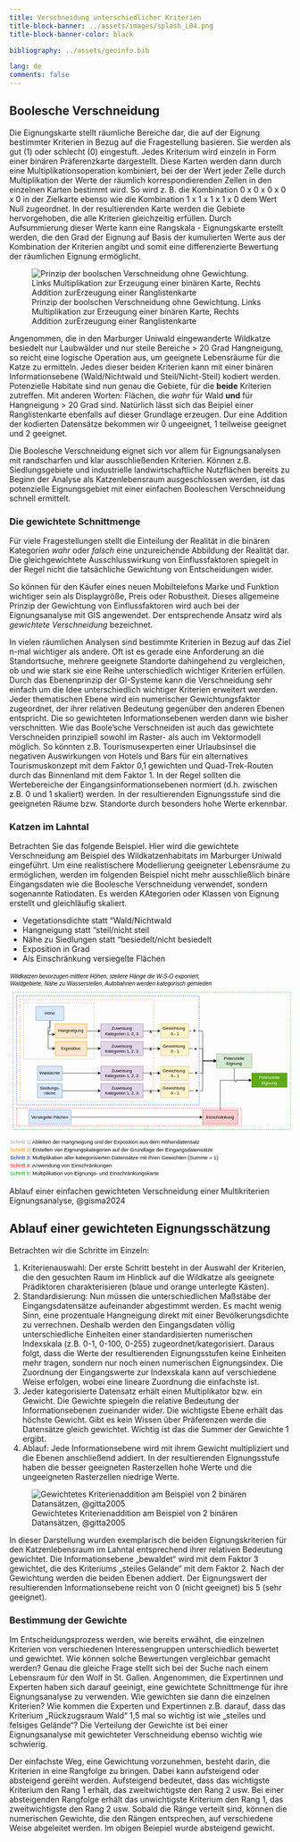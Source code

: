 ```yaml
---
title: Verschneidung unterschiedlicher Kriterien
title-block-banner: ../assets/images/splash_L04.png
title-block-banner-color: black

bibliography: ../assets/geoinfo.bib

lang: de
comments: false
---
```


## Boolesche Verschneidung

Die Eignungskarte stellt räumliche Bereiche dar, die auf der Eignung bestimmter Kriterien in Bezug auf die Fragestellung basieren. Sie werden als gut (1) oder schlecht (0) eingestuft. Jedes Kriterium wird einzeln in Form einer binären Präferenzkarte dargestellt. Diese Karten werden dann durch eine Multiplikationsoperation kombiniert, bei der der Wert jeder Zelle durch Multiplikation der Werte der räumlich korrespondierenden Zellen in den einzelnen Karten bestimmt wird. So wird z. B. die Kombination 0 x 0 x 0 x 0 x 0 in der Zielkarte ebenso wie die Kombination 1 x 1 x 1 x 1 x 0 dem Wert Null zugeordnet. In der resultierenden Karte werden die Gebiete hervorgehoben, die alle Kriterien gleichzeitig erfüllen. Durch Aufsummierung dieser Werte kann eine Rangskala - Eignungskarte erstellt werden, die den Grad der Eignung auf Basis der kumulierten Werte aus der Kombination der Kriterien angibt und somit eine differenzierte Bewertung der räumlichen Eignung ermöglicht.



![Prinzip der boolschen Verschneidung ohne Gewichtung. Links Multiplikation zur Erzeugung einer binären Karte, Rechts Addition zurErzeugung einer Ranglistenkarte](../assets/images/unit05/suit1.png)



Angenommen, die in den Marburger Uniwald eingewanderte Wildkatze besiedelt nur Laubwälder und nur steile Bereiche > 20 Grad Hangneigung, so reicht eine logische Operation aus, um geeignete Lebensräume für die Katze zu ermitteln. Jedes dieser beiden Kriterien kann mit einer binären Informationsebene (Wald/Nichtwald und Steil/Nicht-Steil) kodiert werden. Potenzielle Habitate sind nun genau die Gebiete, für die **beide** Kriterien zutreffen. Mit anderen Worten: Flächen, die *wahr* für Wald **und** für Hangneigung > 20 Grad sind. Natürlich lässt sich das Beipiel einer Ranglistenkarte ebenfalls auf dieser Grundlage erzeugen.  Dur eine Addition der kodierten Datensätze bekommen wir 0 ungeeignet, 1 teilweise geeignet und 2 geeignet.  

Die Boolesche Verschneidung eignet sich vor allem für Eignungsanalysen mit randscharfen und klar ausschließenden Kriterien. Können z.B. Siedlungsgebiete und industrielle landwirtschaftliche Nutzflächen bereits zu Beginn der Analyse als Katzenlebensraum ausgeschlossen werden, ist das potenzielle Eignungsgebiet mit einer einfachen Booleschen Verschneidung schnell ermittelt. 





### Die gewichtete Schnittmenge

Für viele Fragestellungen stellt die Einteilung der Realität in die binären Kategorien *wahr* oder *falsch* eine unzureichende Abbildung der Realität dar. Die gleichgewichtete Ausschlusswirkung von Einflussfaktoren spiegelt in der Regel nicht die tatsächliche Gewichtung von Entscheidungen wider. 

So können für den Käufer eines neuen Mobiltelefons Marke und Funktion wichtiger sein als Displaygröße, Preis oder Robustheit. Dieses allgemeine Prinzip der Gewichtung von Einflussfaktoren wird auch bei der Eignungsanalyse mit GIS angewendet. Der entsprechende Ansatz wird als *gewichtete Verschneidung* bezeichnet.

In vielen räumlichen Analysen sind bestimmte Kriterien in Bezug auf das Ziel n-mal wichtiger als andere. Oft ist es gerade eine Anforderung an die Standortsuche, mehrere geeignete Standorte dahingehend zu vergleichen, ob und wie stark sie eine Reihe unterschiedlich wichtiger Kriterien erfüllen. Durch das Ebenenprinzip der GI-Systeme kann die Verschneidung sehr einfach um die Idee unterschiedlich wichtiger Kriterien erweitert werden. Jeder thematischen Ebene wird ein numerischer Gewichtungsfaktor zugeordnet, der ihrer relativen Bedeutung gegenüber den anderen Ebenen entspricht. Die so gewichteten Informationsebenen werden dann wie bisher verschnitten. Wie das Boole'sche Verschneiden ist auch das gewichtete Verschneiden prinzipiell sowohl im Raster- als auch im Vektormodell möglich. So könnten z.B. Tourismusexperten einer Urlaubsinsel die negativen Auswirkungen von Hotels und Bars für ein alternatives Tourismuskonzept mit dem Faktor 0,1 gewichten und Quad-Trek-Routen durch das Binnenland mit dem Faktor 1. In der Regel sollten die Wertebereiche der Eingangsinformationsebenen normiert (d.h. zwischen z.B. 0 und 1 skaliert) werden. In der resultierenden Eignungsstufe sind die geeigneten Räume bzw. Standorte durch besonders hohe Werte erkennbar.





### Katzen im Lahntal

Betrachten Sie das folgende Beispiel. Hier wird die gewichtete Verschneidung am Beispiel des Wildkatzenhabitats im Marburger Uniwald eingeführt. Um eine realistischere Modellierung geeigneter Lebensräume zu ermöglichen, werden im folgenden Beispiel nicht mehr ausschließlich binäre Eingangsdaten wie die Boolesche Verschneidung verwendet, sondern sogenannte Ratiodaten. Es werden KAtegorien oder Klassen von Eignung erstellt und gleichläufig skaliert.

-  Vegetationsdichte statt "Wald/Nichtwald
-  Hangneigung statt "steil/nicht steil
-  Nähe zu Siedlungen statt "besiedelt/nicht besiedelt
-  Exposition in Grad
-  Als Einschränkung versiegelte Flächen

::: {#fig-flow1}

<svg xmlns="http://www.w3.org/2000/svg" xmlns:xlink="http://www.w3.org/1999/xlink" version="1.1" width="801px" viewBox="-0.5 -0.5 801 589" style="max-width:100%;max-height:589px;"><defs><style type="text/css">@import url(https://fonts.googleapis.com/css2?family=Architects+Daughter:wght@400;500);&#xa;</style></defs><g><g><path d="M 220 170 L 253.63 170" fill="none" stroke="rgb(0, 0, 0)" stroke-miterlimit="10" pointer-events="stroke"/><path d="M 258.88 170 L 251.88 173.5 L 253.63 170 L 251.88 166.5 Z" fill="rgb(0, 0, 0)" stroke="rgb(0, 0, 0)" stroke-miterlimit="10" pointer-events="all"/></g><g><path d="M 220 220 L 253.63 220" fill="none" stroke="rgb(0, 0, 0)" stroke-miterlimit="10" pointer-events="stroke"/><path d="M 258.88 220 L 251.88 223.5 L 253.63 220 L 251.88 216.5 Z" fill="rgb(0, 0, 0)" stroke="rgb(0, 0, 0)" stroke-miterlimit="10" pointer-events="all"/></g><g><path d="M 150 290 L 253.63 290" fill="none" stroke="rgb(0, 0, 0)" stroke-miterlimit="10" pointer-events="stroke"/><path d="M 258.88 290 L 251.88 293.5 L 253.63 290 L 251.88 286.5 Z" fill="rgb(0, 0, 0)" stroke="rgb(0, 0, 0)" stroke-miterlimit="10" pointer-events="all"/></g><g><path d="M 150 340 L 253.63 340" fill="none" stroke="rgb(0, 0, 0)" stroke-miterlimit="10" pointer-events="stroke"/><path d="M 258.88 340 L 251.88 343.5 L 253.63 340 L 251.88 336.5 Z" fill="rgb(0, 0, 0)" stroke="rgb(0, 0, 0)" stroke-miterlimit="10" pointer-events="all"/></g><g><path d="M 380 170 L 423.63 170" fill="none" stroke="rgb(0, 0, 0)" stroke-miterlimit="10" pointer-events="stroke"/><path d="M 428.88 170 L 421.88 173.5 L 423.63 170 L 421.88 166.5 Z" fill="rgb(0, 0, 0)" stroke="rgb(0, 0, 0)" stroke-miterlimit="10" pointer-events="all"/></g><g><g transform="translate(-0.5 -0.5)"><switch><foreignObject pointer-events="none" width="100%" height="100%" requiredFeatures="http://www.w3.org/TR/SVG11/feature#Extensibility" style="overflow: visible; text-align: left;"><div xmlns="http://www.w3.org/1999/xhtml" style="display: flex; align-items: unsafe center; justify-content: unsafe center; width: 1px; height: 1px; padding-top: 171px; margin-left: 402px;"><div data-drawio-colors="color: rgb(0, 0, 0); background-color: rgb(255, 255, 255); " style="box-sizing: border-box; font-size: 0px; text-align: center;"><div style="display: inline-block; font-size: 13px; font-family: Helvetica; color: rgb(0, 0, 0); line-height: 1.2; pointer-events: all; font-weight: bold; background-color: rgb(255, 255, 255); white-space: nowrap;">x</div></div></div></foreignObject><text x="402" y="175" fill="rgb(0, 0, 0)" font-family="Helvetica" font-size="13px" text-anchor="middle" font-weight="bold">x</text></switch></g></g><g><rect x="260" y="150" width="120" height="40" fill="#e1d5e7" stroke="#9673a6" pointer-events="all"/></g><g><g transform="translate(-0.5 -0.5)"><switch><foreignObject pointer-events="none" width="100%" height="100%" requiredFeatures="http://www.w3.org/TR/SVG11/feature#Extensibility" style="overflow: visible; text-align: left;"><div xmlns="http://www.w3.org/1999/xhtml" style="display: flex; align-items: unsafe center; justify-content: unsafe center; width: 118px; height: 1px; padding-top: 170px; margin-left: 261px;"><div data-drawio-colors="color: rgb(0, 0, 0); " style="box-sizing: border-box; font-size: 0px; text-align: center;"><div style="display: inline-block; font-size: 12px; font-family: Helvetica; color: rgb(0, 0, 0); line-height: 1.2; pointer-events: all; white-space: normal; overflow-wrap: normal;">Zuweisung Kategorien 1, 2, 3</div></div></div></foreignObject><text x="320" y="174" fill="rgb(0, 0, 0)" font-family="Helvetica" font-size="12px" text-anchor="middle">Zuweisung Kategorien...</text></switch></g></g><g><rect x="260" y="200" width="120" height="40" fill="#e1d5e7" stroke="#9673a6" pointer-events="all"/></g><g><g transform="translate(-0.5 -0.5)"><switch><foreignObject pointer-events="none" width="100%" height="100%" requiredFeatures="http://www.w3.org/TR/SVG11/feature#Extensibility" style="overflow: visible; text-align: left;"><div xmlns="http://www.w3.org/1999/xhtml" style="display: flex; align-items: unsafe center; justify-content: unsafe center; width: 118px; height: 1px; padding-top: 220px; margin-left: 261px;"><div data-drawio-colors="color: rgb(0, 0, 0); " style="box-sizing: border-box; font-size: 0px; text-align: center;"><div style="display: inline-block; font-size: 12px; font-family: Helvetica; color: rgb(0, 0, 0); line-height: 1.2; pointer-events: all; white-space: normal; overflow-wrap: normal;">Zuweisung Kategorien 1, 2, 3</div></div></div></foreignObject><text x="320" y="224" fill="rgb(0, 0, 0)" font-family="Helvetica" font-size="12px" text-anchor="middle">Zuweisung Kategorien...</text></switch></g></g><g><rect x="260" y="270" width="120" height="40" fill="#e1d5e7" stroke="#9673a6" pointer-events="all"/></g><g><g transform="translate(-0.5 -0.5)"><switch><foreignObject pointer-events="none" width="100%" height="100%" requiredFeatures="http://www.w3.org/TR/SVG11/feature#Extensibility" style="overflow: visible; text-align: left;"><div xmlns="http://www.w3.org/1999/xhtml" style="display: flex; align-items: unsafe center; justify-content: unsafe center; width: 118px; height: 1px; padding-top: 290px; margin-left: 261px;"><div data-drawio-colors="color: rgb(0, 0, 0); " style="box-sizing: border-box; font-size: 0px; text-align: center;"><div style="display: inline-block; font-size: 12px; font-family: Helvetica; color: rgb(0, 0, 0); line-height: 1.2; pointer-events: all; white-space: normal; overflow-wrap: normal;">Zuweisung Kategorien 1, 2, 3</div></div></div></foreignObject><text x="320" y="294" fill="rgb(0, 0, 0)" font-family="Helvetica" font-size="12px" text-anchor="middle">Zuweisung Kategorien...</text></switch></g></g><g><rect x="260" y="320" width="120" height="40" fill="#e1d5e7" stroke="#9673a6" pointer-events="all"/></g><g><g transform="translate(-0.5 -0.5)"><switch><foreignObject pointer-events="none" width="100%" height="100%" requiredFeatures="http://www.w3.org/TR/SVG11/feature#Extensibility" style="overflow: visible; text-align: left;"><div xmlns="http://www.w3.org/1999/xhtml" style="display: flex; align-items: unsafe center; justify-content: unsafe center; width: 118px; height: 1px; padding-top: 340px; margin-left: 261px;"><div data-drawio-colors="color: rgb(0, 0, 0); " style="box-sizing: border-box; font-size: 0px; text-align: center;"><div style="display: inline-block; font-size: 12px; font-family: Helvetica; color: rgb(0, 0, 0); line-height: 1.2; pointer-events: all; white-space: normal; overflow-wrap: normal;">Zuweisung Kategorien 1, 2, 3</div></div></div></foreignObject><text x="320" y="344" fill="rgb(0, 0, 0)" font-family="Helvetica" font-size="12px" text-anchor="middle">Zuweisung Kategorien...</text></switch></g></g><g><path d="M 510 170 L 550 170 L 550 255 L 583.63 255" fill="none" stroke="rgb(0, 0, 0)" stroke-miterlimit="10" pointer-events="stroke"/><path d="M 588.88 255 L 581.88 258.5 L 583.63 255 L 581.88 251.5 Z" fill="rgb(0, 0, 0)" stroke="rgb(0, 0, 0)" stroke-miterlimit="10" pointer-events="all"/></g><g><g transform="translate(-0.5 -0.5)rotate(-90 526.875 170.37499999999977)"><switch><foreignObject pointer-events="none" width="100%" height="100%" requiredFeatures="http://www.w3.org/TR/SVG11/feature#Extensibility" style="overflow: visible; text-align: left;"><div xmlns="http://www.w3.org/1999/xhtml" style="display: flex; align-items: unsafe center; justify-content: unsafe center; width: 1px; height: 1px; padding-top: 170px; margin-left: 527px;"><div data-drawio-colors="color: rgb(0, 0, 0); background-color: rgb(255, 255, 255); " style="box-sizing: border-box; font-size: 0px; text-align: center;"><div style="display: inline-block; font-size: 15px; font-family: Helvetica; color: rgb(0, 0, 0); line-height: 1.2; pointer-events: all; font-weight: bold; background-color: rgb(255, 255, 255); white-space: nowrap;">+</div></div></div></foreignObject><text x="527" y="175" fill="rgb(0, 0, 0)" font-family="Helvetica" font-size="15px" text-anchor="middle" font-weight="bold">+</text></switch></g></g><g><rect x="430" y="150" width="80" height="40" fill="#fff2cc" stroke="#d6b656" pointer-events="all"/></g><g><g transform="translate(-0.5 -0.5)"><switch><foreignObject pointer-events="none" width="100%" height="100%" requiredFeatures="http://www.w3.org/TR/SVG11/feature#Extensibility" style="overflow: visible; text-align: left;"><div xmlns="http://www.w3.org/1999/xhtml" style="display: flex; align-items: unsafe center; justify-content: unsafe center; width: 78px; height: 1px; padding-top: 170px; margin-left: 431px;"><div data-drawio-colors="color: rgb(0, 0, 0); " style="box-sizing: border-box; font-size: 0px; text-align: center;"><div style="display: inline-block; font-size: 12px; font-family: Helvetica; color: rgb(0, 0, 0); line-height: 1.2; pointer-events: all; white-space: normal; overflow-wrap: normal;">Gewichtung <br /> 0 - 1</div></div></div></foreignObject><text x="470" y="174" fill="rgb(0, 0, 0)" font-family="Helvetica" font-size="12px" text-anchor="middle">Gewichtung...</text></switch></g></g><g><path d="M 510 220 L 550 220 L 550 255 L 583.63 255" fill="none" stroke="rgb(0, 0, 0)" stroke-miterlimit="10" pointer-events="stroke"/><path d="M 588.88 255 L 581.88 258.5 L 583.63 255 L 581.88 251.5 Z" fill="rgb(0, 0, 0)" stroke="rgb(0, 0, 0)" stroke-miterlimit="10" pointer-events="all"/></g><g><g transform="translate(-0.5 -0.5)rotate(-90 530.625 222.375)"><switch><foreignObject pointer-events="none" width="100%" height="100%" requiredFeatures="http://www.w3.org/TR/SVG11/feature#Extensibility" style="overflow: visible; text-align: left;"><div xmlns="http://www.w3.org/1999/xhtml" style="display: flex; align-items: unsafe center; justify-content: unsafe center; width: 1px; height: 1px; padding-top: 222px; margin-left: 531px;"><div data-drawio-colors="color: rgb(0, 0, 0); background-color: rgb(255, 255, 255); " style="box-sizing: border-box; font-size: 0px; text-align: center;"><div style="display: inline-block; font-size: 15px; font-family: Helvetica; color: rgb(0, 0, 0); line-height: 1.2; pointer-events: all; font-weight: bold; background-color: rgb(255, 255, 255); white-space: nowrap;">+</div></div></div></foreignObject><text x="531" y="227" fill="rgb(0, 0, 0)" font-family="Helvetica" font-size="15px" text-anchor="middle" font-weight="bold">+</text></switch></g></g><g><rect x="430" y="200" width="80" height="40" fill="#fff2cc" stroke="#d6b656" pointer-events="all"/></g><g><g transform="translate(-0.5 -0.5)"><switch><foreignObject pointer-events="none" width="100%" height="100%" requiredFeatures="http://www.w3.org/TR/SVG11/feature#Extensibility" style="overflow: visible; text-align: left;"><div xmlns="http://www.w3.org/1999/xhtml" style="display: flex; align-items: unsafe center; justify-content: unsafe center; width: 78px; height: 1px; padding-top: 220px; margin-left: 431px;"><div data-drawio-colors="color: rgb(0, 0, 0); " style="box-sizing: border-box; font-size: 0px; text-align: center;"><div style="display: inline-block; font-size: 12px; font-family: Helvetica; color: rgb(0, 0, 0); line-height: 1.2; pointer-events: all; white-space: normal; overflow-wrap: normal;">Gewichtung <br /> 0 - 1</div></div></div></foreignObject><text x="470" y="224" fill="rgb(0, 0, 0)" font-family="Helvetica" font-size="12px" text-anchor="middle">Gewichtung...</text></switch></g></g><g><path d="M 510 290 L 550 290 L 550 255 L 583.63 255" fill="none" stroke="rgb(0, 0, 0)" stroke-miterlimit="10" pointer-events="stroke"/><path d="M 588.88 255 L 581.88 258.5 L 583.63 255 L 581.88 251.5 Z" fill="rgb(0, 0, 0)" stroke="rgb(0, 0, 0)" stroke-miterlimit="10" pointer-events="all"/></g><g><g transform="translate(-0.5 -0.5)rotate(-90 531.875 290.3749999999998)"><switch><foreignObject pointer-events="none" width="100%" height="100%" requiredFeatures="http://www.w3.org/TR/SVG11/feature#Extensibility" style="overflow: visible; text-align: left;"><div xmlns="http://www.w3.org/1999/xhtml" style="display: flex; align-items: unsafe center; justify-content: unsafe center; width: 1px; height: 1px; padding-top: 290px; margin-left: 532px;"><div data-drawio-colors="color: rgb(0, 0, 0); background-color: rgb(255, 255, 255); " style="box-sizing: border-box; font-size: 0px; text-align: center;"><div style="display: inline-block; font-size: 15px; font-family: Helvetica; color: rgb(0, 0, 0); line-height: 1.2; pointer-events: all; font-weight: bold; background-color: rgb(255, 255, 255); white-space: nowrap;">+</div></div></div></foreignObject><text x="532" y="295" fill="rgb(0, 0, 0)" font-family="Helvetica" font-size="15px" text-anchor="middle" font-weight="bold">+</text></switch></g></g><g><rect x="430" y="270" width="80" height="40" fill="#fff2cc" stroke="#d6b656" pointer-events="all"/></g><g><g transform="translate(-0.5 -0.5)"><switch><foreignObject pointer-events="none" width="100%" height="100%" requiredFeatures="http://www.w3.org/TR/SVG11/feature#Extensibility" style="overflow: visible; text-align: left;"><div xmlns="http://www.w3.org/1999/xhtml" style="display: flex; align-items: unsafe center; justify-content: unsafe center; width: 78px; height: 1px; padding-top: 290px; margin-left: 431px;"><div data-drawio-colors="color: rgb(0, 0, 0); " style="box-sizing: border-box; font-size: 0px; text-align: center;"><div style="display: inline-block; font-size: 12px; font-family: Helvetica; color: rgb(0, 0, 0); line-height: 1.2; pointer-events: all; white-space: normal; overflow-wrap: normal;">Gewichtung <br /> 0 - 1</div></div></div></foreignObject><text x="470" y="294" fill="rgb(0, 0, 0)" font-family="Helvetica" font-size="12px" text-anchor="middle">Gewichtung...</text></switch></g></g><g><path d="M 510 340 L 550 340 L 550 255 L 583.63 255" fill="none" stroke="rgb(0, 0, 0)" stroke-miterlimit="10" pointer-events="stroke"/><path d="M 588.88 255 L 581.88 258.5 L 583.63 255 L 581.88 251.5 Z" fill="rgb(0, 0, 0)" stroke="rgb(0, 0, 0)" stroke-miterlimit="10" pointer-events="all"/></g><g><g transform="translate(-0.5 -0.5)rotate(-90 533.125 340.3749999999998)"><switch><foreignObject pointer-events="none" width="100%" height="100%" requiredFeatures="http://www.w3.org/TR/SVG11/feature#Extensibility" style="overflow: visible; text-align: left;"><div xmlns="http://www.w3.org/1999/xhtml" style="display: flex; align-items: unsafe center; justify-content: unsafe center; width: 1px; height: 1px; padding-top: 340px; margin-left: 533px;"><div data-drawio-colors="color: rgb(0, 0, 0); background-color: rgb(255, 255, 255); " style="box-sizing: border-box; font-size: 0px; text-align: center;"><div style="display: inline-block; font-size: 15px; font-family: Helvetica; color: rgb(0, 0, 0); line-height: 1.2; pointer-events: all; background-color: rgb(255, 255, 255); white-space: nowrap;"><font style="font-size: 15px;"><b style="font-size: 15px;">+</b></font></div></div></div></foreignObject><text x="533" y="345" fill="rgb(0, 0, 0)" font-family="Helvetica" font-size="15px" text-anchor="middle">+</text></switch></g></g><g><rect x="430" y="320" width="80" height="40" fill="#fff2cc" stroke="#d6b656" pointer-events="all"/></g><g><g transform="translate(-0.5 -0.5)"><switch><foreignObject pointer-events="none" width="100%" height="100%" requiredFeatures="http://www.w3.org/TR/SVG11/feature#Extensibility" style="overflow: visible; text-align: left;"><div xmlns="http://www.w3.org/1999/xhtml" style="display: flex; align-items: unsafe center; justify-content: unsafe center; width: 78px; height: 1px; padding-top: 340px; margin-left: 431px;"><div data-drawio-colors="color: rgb(0, 0, 0); " style="box-sizing: border-box; font-size: 0px; text-align: center;"><div style="display: inline-block; font-size: 12px; font-family: Helvetica; color: rgb(0, 0, 0); line-height: 1.2; pointer-events: all; white-space: normal; overflow-wrap: normal;">Gewichtung <br /> 0 - 1</div></div></div></foreignObject><text x="470" y="344" fill="rgb(0, 0, 0)" font-family="Helvetica" font-size="12px" text-anchor="middle">Gewichtung...</text></switch></g></g><g><path d="M 640 275 L 640 310 L 683.63 310" fill="none" stroke="rgb(0, 0, 0)" stroke-miterlimit="10" pointer-events="stroke"/><path d="M 688.88 310 L 681.88 313.5 L 683.63 310 L 681.88 306.5 Z" fill="rgb(0, 0, 0)" stroke="rgb(0, 0, 0)" stroke-miterlimit="10" pointer-events="all"/></g><g><path d="M 175 415 L 543.63 415" fill="none" stroke="rgb(0, 0, 0)" stroke-miterlimit="10" pointer-events="stroke"/><path d="M 548.88 415 L 541.88 418.5 L 543.63 415 L 541.88 411.5 Z" fill="rgb(0, 0, 0)" stroke="rgb(0, 0, 0)" stroke-miterlimit="10" pointer-events="all"/></g><g><path d="M 600 395 L 600 310 L 683.63 310" fill="none" stroke="rgb(0, 0, 0)" stroke-miterlimit="10" pointer-events="stroke"/><path d="M 688.88 310 L 681.88 313.5 L 683.63 310 L 681.88 306.5 Z" fill="rgb(0, 0, 0)" stroke="rgb(0, 0, 0)" stroke-miterlimit="10" pointer-events="all"/></g><g><g transform="translate(-0.5 -0.5)"><switch><foreignObject pointer-events="none" width="100%" height="100%" requiredFeatures="http://www.w3.org/TR/SVG11/feature#Extensibility" style="overflow: visible; text-align: left;"><div xmlns="http://www.w3.org/1999/xhtml" style="display: flex; align-items: unsafe center; justify-content: unsafe center; width: 1px; height: 1px; padding-top: 312px; margin-left: 644px;"><div data-drawio-colors="color: rgb(0, 0, 0); background-color: rgb(255, 255, 255); " style="box-sizing: border-box; font-size: 0px; text-align: center;"><div style="display: inline-block; font-size: 11px; font-family: Helvetica; color: rgb(0, 0, 0); line-height: 1.2; pointer-events: all; background-color: rgb(255, 255, 255); white-space: nowrap;">x</div></div></div></foreignObject><text x="644" y="315" fill="rgb(0, 0, 0)" font-family="Helvetica" font-size="11px" text-anchor="middle">x</text></switch></g></g><g><rect x="550" y="395" width="100" height="40" fill="#f8cecc" stroke="#b85450" pointer-events="all"/></g><g><g transform="translate(-0.5 -0.5)"><switch><foreignObject pointer-events="none" width="100%" height="100%" requiredFeatures="http://www.w3.org/TR/SVG11/feature#Extensibility" style="overflow: visible; text-align: left;"><div xmlns="http://www.w3.org/1999/xhtml" style="display: flex; align-items: unsafe center; justify-content: unsafe center; width: 98px; height: 1px; padding-top: 415px; margin-left: 551px;"><div data-drawio-colors="color: rgb(0, 0, 0); " style="box-sizing: border-box; font-size: 0px; text-align: center;"><div style="display: inline-block; font-size: 12px; font-family: Helvetica; color: rgb(0, 0, 0); line-height: 1.2; pointer-events: all; white-space: normal; overflow-wrap: normal;">Einschränkung</div></div></div></foreignObject><text x="600" y="419" fill="rgb(0, 0, 0)" font-family="Helvetica" font-size="12px" text-anchor="middle">Einschränkung</text></switch></g></g><g><rect x="690" y="290" width="100" height="40" fill="#60a917" stroke="#2d7600" pointer-events="all"/></g><g><g transform="translate(-0.5 -0.5)"><switch><foreignObject pointer-events="none" width="100%" height="100%" requiredFeatures="http://www.w3.org/TR/SVG11/feature#Extensibility" style="overflow: visible; text-align: left;"><div xmlns="http://www.w3.org/1999/xhtml" style="display: flex; align-items: unsafe center; justify-content: unsafe center; width: 98px; height: 1px; padding-top: 310px; margin-left: 691px;"><div data-drawio-colors="color: #ffffff; " style="box-sizing: border-box; font-size: 0px; text-align: center;"><div style="display: inline-block; font-size: 12px; font-family: Helvetica; color: rgb(255, 255, 255); line-height: 1.2; pointer-events: all; white-space: normal; overflow-wrap: normal;">Potenzielle Eignung</div></div></div></foreignObject><text x="740" y="314" fill="#ffffff" font-family="Helvetica" font-size="12px" text-anchor="middle">Potenzielle Eign...</text></switch></g></g><g><rect x="0" y="470" width="560" height="30" fill="none" stroke="none" pointer-events="all"/></g><g><g transform="translate(-0.5 -0.5)"><switch><foreignObject pointer-events="none" width="100%" height="100%" requiredFeatures="http://www.w3.org/TR/SVG11/feature#Extensibility" style="overflow: visible; text-align: left;"><div xmlns="http://www.w3.org/1999/xhtml" style="display: flex; align-items: unsafe center; justify-content: unsafe flex-start; width: 1px; height: 1px; padding-top: 485px; margin-left: 2px;"><div data-drawio-colors="color: rgb(0, 0, 0); " style="box-sizing: border-box; font-size: 0px; text-align: left;"><div style="display: inline-block; font-size: 15px; font-family: Helvetica; color: rgb(0, 0, 0); line-height: 1.2; pointer-events: all; white-space: nowrap;"><font color="#999999">Schritt 1</font>: Ableiten der Hangneigung und der Exposition aus dem Höhendatensatz</div></div></div></foreignObject><text x="2" y="490" fill="rgb(0, 0, 0)" font-family="Helvetica" font-size="15px">Schritt 1: Ableiten der Hangneigung und der Exposition aus dem Höhendatensa...</text></switch></g></g><g><rect x="0" y="492" width="600" height="30" fill="none" stroke="none" pointer-events="all"/></g><g><g transform="translate(-0.5 -0.5)"><switch><foreignObject pointer-events="none" width="100%" height="100%" requiredFeatures="http://www.w3.org/TR/SVG11/feature#Extensibility" style="overflow: visible; text-align: left;"><div xmlns="http://www.w3.org/1999/xhtml" style="display: flex; align-items: unsafe center; justify-content: unsafe flex-start; width: 1px; height: 1px; padding-top: 507px; margin-left: 2px;"><div data-drawio-colors="color: rgb(0, 0, 0); " style="box-sizing: border-box; font-size: 0px; text-align: left;"><div style="display: inline-block; font-size: 15px; font-family: Helvetica; color: rgb(0, 0, 0); line-height: 1.2; pointer-events: all; white-space: nowrap;"><font color="#ff8000">Schritt 2</font>: Erstellen von Eignungskategorien auf der Grundlage der Eingangsdatensätze</div></div></div></foreignObject><text x="2" y="512" fill="rgb(0, 0, 0)" font-family="Helvetica" font-size="15px">Schritt 2: Erstellen von Eignungskategorien auf der Grundlage der Eingangsdatens...</text></switch></g></g><g><rect x="0" y="515" width="620" height="30" fill="none" stroke="none" pointer-events="all"/></g><g><g transform="translate(-0.5 -0.5)"><switch><foreignObject pointer-events="none" width="100%" height="100%" requiredFeatures="http://www.w3.org/TR/SVG11/feature#Extensibility" style="overflow: visible; text-align: left;"><div xmlns="http://www.w3.org/1999/xhtml" style="display: flex; align-items: unsafe center; justify-content: unsafe flex-start; width: 1px; height: 1px; padding-top: 530px; margin-left: 2px;"><div data-drawio-colors="color: rgb(0, 0, 0); " style="box-sizing: border-box; font-size: 0px; text-align: left;"><div style="display: inline-block; font-size: 15px; font-family: Helvetica; color: rgb(0, 0, 0); line-height: 1.2; pointer-events: all; white-space: nowrap;"><font color="#0000ff">Schritt 3</font>: Multiplikation aller kategorisierten Datensätze mit ihren Gewichten (Summe = 1)</div></div></div></foreignObject><text x="2" y="535" fill="rgb(0, 0, 0)" font-family="Helvetica" font-size="15px">Schritt 3: Multiplikation aller kategorisierten Datensätze mit ihren Gewichten (Sum...</text></switch></g></g><g><rect x="0" y="537" width="310" height="30" fill="none" stroke="none" pointer-events="all"/></g><g><g transform="translate(-0.5 -0.5)"><switch><foreignObject pointer-events="none" width="100%" height="100%" requiredFeatures="http://www.w3.org/TR/SVG11/feature#Extensibility" style="overflow: visible; text-align: left;"><div xmlns="http://www.w3.org/1999/xhtml" style="display: flex; align-items: unsafe center; justify-content: unsafe flex-start; width: 1px; height: 1px; padding-top: 552px; margin-left: 2px;"><div data-drawio-colors="color: rgb(0, 0, 0); " style="box-sizing: border-box; font-size: 0px; text-align: left;"><div style="display: inline-block; font-size: 15px; font-family: Helvetica; color: rgb(0, 0, 0); line-height: 1.2; pointer-events: all; white-space: nowrap;"><font color="#ff0000">Schritt 4</font>: Anwendung von Einschränkungen</div></div></div></foreignObject><text x="2" y="557" fill="rgb(0, 0, 0)" font-family="Helvetica" font-size="15px">Schritt 4: Anwendung von Einschränkungen</text></switch></g></g><g><rect x="0" y="559" width="450" height="30" fill="none" stroke="none" pointer-events="all"/></g><g><g transform="translate(-0.5 -0.5)"><switch><foreignObject pointer-events="none" width="100%" height="100%" requiredFeatures="http://www.w3.org/TR/SVG11/feature#Extensibility" style="overflow: visible; text-align: left;"><div xmlns="http://www.w3.org/1999/xhtml" style="display: flex; align-items: unsafe center; justify-content: unsafe flex-start; width: 1px; height: 1px; padding-top: 574px; margin-left: 2px;"><div data-drawio-colors="color: rgb(0, 0, 0); " style="box-sizing: border-box; font-size: 0px; text-align: left;"><div style="display: inline-block; font-size: 15px; font-family: Helvetica; color: rgb(0, 0, 0); line-height: 1.2; pointer-events: all; white-space: nowrap;"><font color="#009900">Schritt 5</font>: <span style="background-color: initial; font-size: 15px;">Multiplikation von Eignungs- und Einschränkungskarte</span></div></div></div></foreignObject><text x="2" y="579" fill="rgb(0, 0, 0)" font-family="Helvetica" font-size="15px">Schritt 5: Multiplikation von Eignungs- und Einschränkungska...</text></switch></g></g><g><rect x="0" y="0" width="600" height="50" fill="none" stroke="none" pointer-events="all"/></g><g><g transform="translate(-0.5 -0.5)"><switch><foreignObject pointer-events="none" width="100%" height="100%" requiredFeatures="http://www.w3.org/TR/SVG11/feature#Extensibility" style="overflow: visible; text-align: left;"><div xmlns="http://www.w3.org/1999/xhtml" style="display: flex; align-items: unsafe center; justify-content: unsafe flex-start; width: 1px; height: 1px; padding-top: 25px; margin-left: 2px;"><div data-drawio-colors="color: rgb(0, 0, 0); " style="box-sizing: border-box; font-size: 0px; text-align: left;"><div style="display: inline-block; font-size: 15px; font-family: Helvetica; color: rgb(0, 0, 0); line-height: 1.2; pointer-events: all; white-space: nowrap;"><font style="font-size: 16px;"><i>Wildkatzen bevorzugen mittlere Höhen, steilere Hänge die W-S-O exponiert, <br />Waldgebiete, Nähe zu Wasserstellen, Autobahnen werden kategorisch gemieden</i></font></div></div></div></foreignObject><text x="2" y="30" fill="rgb(0, 0, 0)" font-family="Helvetica" font-size="15px">Wildkatzen bevorzugen mittlere Höhen, steilere Hänge die W-S-O exponiert,...</text></switch></g></g><g><path d="M 20 70 L 20 70 L 540 70 L 540 70" fill="#ff0000" stroke="#0000ff" stroke-miterlimit="10" stroke-dasharray="3 3" pointer-events="all"/><path d="M 20 70 L 20 380 L 540 380 L 540 70" fill="none" stroke="#0000ff" stroke-miterlimit="10" stroke-dasharray="3 3" pointer-events="none"/></g><g><path d="M 20 390 L 20 390 L 660 390 L 660 390" fill="#ff0000" stroke="#ff0000" stroke-miterlimit="10" stroke-dasharray="3 3" pointer-events="all"/><path d="M 20 390 L 20 440 L 660 440 L 660 390" fill="none" stroke="#ff0000" stroke-miterlimit="10" stroke-dasharray="3 3" pointer-events="none"/></g><g><path d="M 10 60 L 10 60 L 800 60 L 800 60" fill="#ff0000" stroke="#009900" stroke-miterlimit="10" stroke-dasharray="3 3" pointer-events="all"/><path d="M 10 60 L 10 450 L 800 450 L 800 60" fill="none" stroke="#009900" stroke-miterlimit="10" stroke-dasharray="3 3" pointer-events="none"/></g><g><rect x="75" y="100" width="80" height="40" fill="#dae8fc" stroke="#6c8ebf" pointer-events="all"/></g><g><g transform="translate(-0.5 -0.5)"><switch><foreignObject pointer-events="none" width="100%" height="100%" requiredFeatures="http://www.w3.org/TR/SVG11/feature#Extensibility" style="overflow: visible; text-align: left;"><div xmlns="http://www.w3.org/1999/xhtml" style="display: flex; align-items: unsafe center; justify-content: unsafe center; width: 78px; height: 1px; padding-top: 120px; margin-left: 76px;"><div data-drawio-colors="color: rgb(0, 0, 0); " style="box-sizing: border-box; font-size: 0px; text-align: center;"><div style="display: inline-block; font-size: 12px; font-family: Helvetica; color: rgb(0, 0, 0); line-height: 1.2; pointer-events: all; white-space: normal; overflow-wrap: normal;">Höhe</div></div></div></foreignObject><text x="115" y="124" fill="rgb(0, 0, 0)" font-family="Helvetica" font-size="12px" text-anchor="middle">Höhe</text></switch></g></g><g><rect x="80" y="270" width="70" height="40" fill="#dae8fc" stroke="#6c8ebf" pointer-events="all"/></g><g><g transform="translate(-0.5 -0.5)"><switch><foreignObject pointer-events="none" width="100%" height="100%" requiredFeatures="http://www.w3.org/TR/SVG11/feature#Extensibility" style="overflow: visible; text-align: left;"><div xmlns="http://www.w3.org/1999/xhtml" style="display: flex; align-items: unsafe center; justify-content: unsafe center; width: 68px; height: 1px; padding-top: 290px; margin-left: 81px;"><div data-drawio-colors="color: rgb(0, 0, 0); " style="box-sizing: border-box; font-size: 0px; text-align: center;"><div style="display: inline-block; font-size: 12px; font-family: Helvetica; color: rgb(0, 0, 0); line-height: 1.2; pointer-events: all; white-space: normal; overflow-wrap: normal;">Walddichte</div></div></div></foreignObject><text x="115" y="294" fill="rgb(0, 0, 0)" font-family="Helvetica" font-size="12px" text-anchor="middle">Walddichte</text></switch></g></g><g><rect x="80" y="320" width="70" height="40" fill="#dae8fc" stroke="#6c8ebf" pointer-events="all"/></g><g><g transform="translate(-0.5 -0.5)"><switch><foreignObject pointer-events="none" width="100%" height="100%" requiredFeatures="http://www.w3.org/TR/SVG11/feature#Extensibility" style="overflow: visible; text-align: left;"><div xmlns="http://www.w3.org/1999/xhtml" style="display: flex; align-items: unsafe center; justify-content: unsafe center; width: 68px; height: 1px; padding-top: 340px; margin-left: 81px;"><div data-drawio-colors="color: rgb(0, 0, 0); " style="box-sizing: border-box; font-size: 0px; text-align: center;"><div style="display: inline-block; font-size: 12px; font-family: Helvetica; color: rgb(0, 0, 0); line-height: 1.2; pointer-events: all; white-space: normal; overflow-wrap: normal;">Siedlungs-<div>näche</div></div></div></div></foreignObject><text x="115" y="344" fill="rgb(0, 0, 0)" font-family="Helvetica" font-size="12px" text-anchor="middle">Siedlungs-...</text></switch></g></g><g><rect x="55" y="395" width="120" height="40" fill="#dae8fc" stroke="#6c8ebf" pointer-events="all"/></g><g><g transform="translate(-0.5 -0.5)"><switch><foreignObject pointer-events="none" width="100%" height="100%" requiredFeatures="http://www.w3.org/TR/SVG11/feature#Extensibility" style="overflow: visible; text-align: left;"><div xmlns="http://www.w3.org/1999/xhtml" style="display: flex; align-items: unsafe center; justify-content: unsafe center; width: 118px; height: 1px; padding-top: 415px; margin-left: 56px;"><div data-drawio-colors="color: rgb(0, 0, 0); " style="box-sizing: border-box; font-size: 0px; text-align: center;"><div style="display: inline-block; font-size: 12px; font-family: Helvetica; color: rgb(0, 0, 0); line-height: 1.2; pointer-events: all; white-space: normal; overflow-wrap: normal;">Versiegelte Flächen</div></div></div></foreignObject><text x="115" y="419" fill="rgb(0, 0, 0)" font-family="Helvetica" font-size="12px" text-anchor="middle">Versiegelte Flächen</text></switch></g></g><g><rect x="590" y="235" width="100" height="40" fill="#d5e8d4" stroke="#82b366" pointer-events="all"/></g><g><g transform="translate(-0.5 -0.5)"><switch><foreignObject pointer-events="none" width="100%" height="100%" requiredFeatures="http://www.w3.org/TR/SVG11/feature#Extensibility" style="overflow: visible; text-align: left;"><div xmlns="http://www.w3.org/1999/xhtml" style="display: flex; align-items: unsafe center; justify-content: unsafe center; width: 98px; height: 1px; padding-top: 255px; margin-left: 591px;"><div data-drawio-colors="color: rgb(0, 0, 0); " style="box-sizing: border-box; font-size: 0px; text-align: center;"><div style="display: inline-block; font-size: 12px; font-family: Helvetica; color: rgb(0, 0, 0); line-height: 1.2; pointer-events: all; white-space: normal; overflow-wrap: normal;">Potenzielle Eignung</div></div></div></foreignObject><text x="640" y="259" fill="rgb(0, 0, 0)" font-family="Helvetica" font-size="12px" text-anchor="middle">Potenzielle Eign...</text></switch></g></g><g><path d="M 380 220 L 405 220 L 423.63 220" fill="none" stroke="rgb(0, 0, 0)" stroke-miterlimit="10" pointer-events="stroke"/><path d="M 428.88 220 L 421.88 223.5 L 423.63 220 L 421.88 216.5 Z" fill="rgb(0, 0, 0)" stroke="rgb(0, 0, 0)" stroke-miterlimit="10" pointer-events="all"/></g><g><g transform="translate(-0.5 -0.5)"><switch><foreignObject pointer-events="none" width="100%" height="100%" requiredFeatures="http://www.w3.org/TR/SVG11/feature#Extensibility" style="overflow: visible; text-align: left;"><div xmlns="http://www.w3.org/1999/xhtml" style="display: flex; align-items: unsafe center; justify-content: unsafe center; width: 1px; height: 1px; padding-top: 221px; margin-left: 402px;"><div data-drawio-colors="color: rgb(0, 0, 0); background-color: rgb(255, 255, 255); " style="box-sizing: border-box; font-size: 0px; text-align: center;"><div style="display: inline-block; font-size: 13px; font-family: Helvetica; color: rgb(0, 0, 0); line-height: 1.2; pointer-events: all; font-weight: bold; background-color: rgb(255, 255, 255); white-space: nowrap;">x</div></div></div></foreignObject><text x="402" y="225" fill="rgb(0, 0, 0)" font-family="Helvetica" font-size="13px" text-anchor="middle" font-weight="bold">x</text></switch></g></g><g><path d="M 380 290 L 423.63 290" fill="none" stroke="rgb(0, 0, 0)" stroke-miterlimit="10" pointer-events="stroke"/><path d="M 428.88 290 L 421.88 293.5 L 423.63 290 L 421.88 286.5 Z" fill="rgb(0, 0, 0)" stroke="rgb(0, 0, 0)" stroke-miterlimit="10" pointer-events="all"/></g><g><g transform="translate(-0.5 -0.5)"><switch><foreignObject pointer-events="none" width="100%" height="100%" requiredFeatures="http://www.w3.org/TR/SVG11/feature#Extensibility" style="overflow: visible; text-align: left;"><div xmlns="http://www.w3.org/1999/xhtml" style="display: flex; align-items: unsafe center; justify-content: unsafe center; width: 1px; height: 1px; padding-top: 291px; margin-left: 402px;"><div data-drawio-colors="color: rgb(0, 0, 0); background-color: rgb(255, 255, 255); " style="box-sizing: border-box; font-size: 0px; text-align: center;"><div style="display: inline-block; font-size: 13px; font-family: Helvetica; color: rgb(0, 0, 0); line-height: 1.2; pointer-events: all; font-weight: bold; background-color: rgb(255, 255, 255); white-space: nowrap;">x</div></div></div></foreignObject><text x="402" y="295" fill="rgb(0, 0, 0)" font-family="Helvetica" font-size="13px" text-anchor="middle" font-weight="bold">x</text></switch></g></g><g><path d="M 380 340 L 423.63 340" fill="none" stroke="rgb(0, 0, 0)" stroke-miterlimit="10" pointer-events="stroke"/><path d="M 428.88 340 L 421.88 343.5 L 423.63 340 L 421.88 336.5 Z" fill="rgb(0, 0, 0)" stroke="rgb(0, 0, 0)" stroke-miterlimit="10" pointer-events="all"/></g><g><g transform="translate(-0.5 -0.5)"><switch><foreignObject pointer-events="none" width="100%" height="100%" requiredFeatures="http://www.w3.org/TR/SVG11/feature#Extensibility" style="overflow: visible; text-align: left;"><div xmlns="http://www.w3.org/1999/xhtml" style="display: flex; align-items: unsafe center; justify-content: unsafe center; width: 1px; height: 1px; padding-top: 341px; margin-left: 402px;"><div data-drawio-colors="color: rgb(0, 0, 0); background-color: rgb(255, 255, 255); " style="box-sizing: border-box; font-size: 0px; text-align: center;"><div style="display: inline-block; font-size: 13px; font-family: Helvetica; color: rgb(0, 0, 0); line-height: 1.2; pointer-events: all; font-weight: bold; background-color: rgb(255, 255, 255); white-space: nowrap;">x</div></div></div></foreignObject><text x="402" y="345" fill="rgb(0, 0, 0)" font-family="Helvetica" font-size="13px" text-anchor="middle" font-weight="bold">x</text></switch></g></g><g/><g><path d="M 115 140 L 115 170 L 110 170 L 110 220 L 123.63 220" fill="none" stroke="rgb(0, 0, 0)" stroke-miterlimit="10" pointer-events="stroke"/><path d="M 128.88 220 L 121.88 223.5 L 123.63 220 L 121.88 216.5 Z" fill="rgb(0, 0, 0)" stroke="rgb(0, 0, 0)" stroke-miterlimit="10" pointer-events="all"/></g><g><rect x="130" y="150" width="90" height="40" fill="#ffe6cc" stroke="#d79b00" pointer-events="all"/></g><g><g transform="translate(-0.5 -0.5)"><switch><foreignObject pointer-events="none" width="100%" height="100%" requiredFeatures="http://www.w3.org/TR/SVG11/feature#Extensibility" style="overflow: visible; text-align: left;"><div xmlns="http://www.w3.org/1999/xhtml" style="display: flex; align-items: unsafe center; justify-content: unsafe center; width: 88px; height: 1px; padding-top: 170px; margin-left: 131px;"><div data-drawio-colors="color: rgb(0, 0, 0); " style="box-sizing: border-box; font-size: 0px; text-align: center;"><div style="display: inline-block; font-size: 12px; font-family: Helvetica; color: rgb(0, 0, 0); line-height: 1.2; pointer-events: all; white-space: normal; overflow-wrap: normal;">Hangneigung</div></div></div></foreignObject><text x="175" y="174" fill="rgb(0, 0, 0)" font-family="Helvetica" font-size="12px" text-anchor="middle">Hangneigung</text></switch></g></g><g><rect x="130" y="200" width="90" height="40" fill="#ffe6cc" stroke="#d79b00" pointer-events="all"/></g><g><g transform="translate(-0.5 -0.5)"><switch><foreignObject pointer-events="none" width="100%" height="100%" requiredFeatures="http://www.w3.org/TR/SVG11/feature#Extensibility" style="overflow: visible; text-align: left;"><div xmlns="http://www.w3.org/1999/xhtml" style="display: flex; align-items: unsafe center; justify-content: unsafe center; width: 88px; height: 1px; padding-top: 220px; margin-left: 131px;"><div data-drawio-colors="color: rgb(0, 0, 0); " style="box-sizing: border-box; font-size: 0px; text-align: center;"><div style="display: inline-block; font-size: 12px; font-family: Helvetica; color: rgb(0, 0, 0); line-height: 1.2; pointer-events: all; white-space: normal; overflow-wrap: normal;">Exposition</div></div></div></foreignObject><text x="175" y="224" fill="rgb(0, 0, 0)" font-family="Helvetica" font-size="12px" text-anchor="middle">Exposition</text></switch></g></g><g><path d="M 40 90 L 40 90 L 240 90 L 240 90" fill="#e3c800" stroke="#999999" stroke-miterlimit="10" stroke-dasharray="3 3" pointer-events="all"/><path d="M 40 90 L 40 250 L 240 250 L 240 90" fill="none" stroke="#999999" stroke-miterlimit="10" stroke-dasharray="3 3" pointer-events="none"/></g><g><path d="M 30 80 L 30 80 L 410 80 L 410 80" fill="#ff8000" stroke="#ff8000" stroke-miterlimit="10" stroke-dasharray="3 3" pointer-events="all"/><path d="M 30 80 L 30 370 L 410 370 L 410 80" fill="none" stroke="#ff8000" stroke-miterlimit="10" stroke-dasharray="3 3" pointer-events="none"/></g><g><path d="M 115 140 L 115 160 L 110 160 L 110 180 L 123.63 180" fill="none" stroke="rgb(0, 0, 0)" stroke-miterlimit="10" pointer-events="stroke"/><path d="M 128.88 180 L 121.88 183.5 L 123.63 180 L 121.88 176.5 Z" fill="rgb(0, 0, 0)" stroke="rgb(0, 0, 0)" stroke-miterlimit="10" pointer-events="all"/></g></g><switch><g requiredFeatures="http://www.w3.org/TR/SVG11/feature#Extensibility"/><a transform="translate(0,-5)" xlink:href="https://www.drawio.com/doc/faq/svg-export-text-problems" target="_blank"><text text-anchor="middle" font-size="10px" x="50%" y="100%">Text is not SVG - cannot display</text></a></switch></svg>

Ablauf einer einfachen gewichteten Verschneidung einer Multikriterien Eignungsanalyse, @gisma2024

:::

## Ablauf einer gewichteten Eignungsschätzung

Betrachten wir die Schritte im Einzeln:

1. Kriterienauswahl: Der erste Schritt besteht in der Auswahl der Kriterien, die den gesuchten Raum im Hinblick auf die Wildkatze als geeignete Prädiktoren charakterisieren (blaue und orange unterlegte Kästen).
2.  Standardisierung: Nun müssen die unterschiedlichen Maßstäbe der Eingangsdatensätze aufeinander abgestimmt werden. Es macht wenig Sinn, eine prozentuale Hangneigung direkt mit einer Bevölkerungsdichte zu verrechnen. Deshalb werden den Eingangsdaten völlig unterschiedliche Einheiten einer standardisierten numerischen Indexskala (z.B. 0-1, 0-100, 0-255) zugeordnet/kategorisiert. Daraus folgt, dass die Werte der resultierenden Eignungsstufen keine Einheiten mehr tragen, sondern nur noch einen numerischen Eignungsindex. Die Zuordnung der Eingangswerte zur Indexskala kann auf verschiedene Weise erfolgen, wobei eine lineare Zuordnung die einfachste ist. 
3. Jeder kategorisierte Datensatz erhält einen Multiplikator bzw. ein Gewicht. Die Gewichte spiegeln die relative Bedeutung der Informationsebenen zueinander wider. Die wichtigste Ebene erhält das höchste Gewicht. Gibt es kein Wissen über Präferenzen werde die Datensätze gleich gewichtet. Wichtig ist das die Summer der Gewichte 1 ergibt.
4. Ablauf:  Jede Informationsebene wird mit ihrem Gewicht multipliziert und die Ebenen anschließend addiert. In der resultierenden Eignungsstufe haben die besser geeigneten Rasterzellen hohe Werte und die ungeeigneten Rasterzellen niedrige Werte.



![Gewichtetes Kriterienaddition am Beispiel von 2 binären Datansätzen, @gitta2005 ](../assets/images/unit05/Raster_thumb.gif)


In dieser Darstellung wurden exemplarisch die beiden Eignungskriterien für den Katzenlebensraum im Lahntal entsprechend ihrer relativen Bedeutung gewichtet. Die Informationsebene „bewaldet“ wird mit dem Faktor 3 gewichtet, die des Kriteriums „steiles Gelände“ mit dem Faktor 2. Nach der Gewichtung werden die beiden Ebenen addiert. Der Eignungswert der resultierenden Informationsebene reicht von 0 (nicht geeignet) bis 5 (sehr geeignet).


### Bestimmung der Gewichte

Im Entscheidungsprozess werden, wie bereits erwähnt, die einzelnen Kriterien von verschiedenen Interessengruppen unterschiedlich bewertet und gewichtet. Wie können solche Bewertungen vergleichbar gemacht werden? Genau die gleiche Frage stellt sich bei der Suche nach einem Lebensraum für den Wolf in St. Gallen. Angenommen, die Expertinnen und Experten haben sich darauf geeinigt, eine gewichtete Schnittmenge für ihre Eignungsanalyse zu verwenden. Wie gewichten sie dann die einzelnen Kriterien? Wie kommen die Experten und Expertinnen z.B. darauf, dass das Kriterium „Rückzugsraum Wald“ 1,5 mal so wichtig ist wie „steiles und felsiges Gelände“? Die Verteilung der Gewichte ist bei einer Eignungsanalyse mit gewichteter Verschneidung ebenso wichtig wie schwierig. 

Der einfachste Weg, eine Gewichtung vorzunehmen, besteht darin, die Kriterien in eine Rangfolge zu bringen. Dabei kann aufsteigend oder absteigend gereiht werden. Aufsteigend bedeutet, dass das wichtigste Kriterium den Rang 1 erhält, das zweitwichtigste den Rang 2 usw. Bei einer absteigenden Rangfolge erhält das unwichtigste Kriterium den Rang 1, das zweitwichtigste den Rang 2 usw. Sobald die Ränge verteilt sind, können die numerischen Gewichte, die den Rängen entsprechen, auf verschiedene Weise abgeleitet werden. Im obigen Beiepiel wurde absteigend gewicht. 
